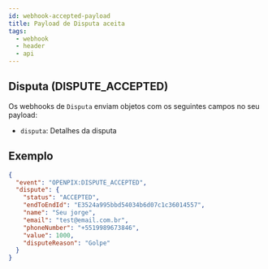 ```yaml
---
id: webhook-accepted-payload
title: Payload de Disputa aceita
tags:
  - webhook
  - header
  - api
---
```


## Disputa (DISPUTE_ACCEPTED)

Os webhooks de `Disputa` enviam objetos com os seguintes campos no seu payload:

- `disputa`: Detalhes da disputa

## Exemplo 

```json
{
  "event": "OPENPIX:DISPUTE_ACCEPTED",
  "dispute": {
    "status": "ACCEPTED",
    "endToEndId": "E3524a995bbd54034b6d07c1c36014557",
    "name": "Seu jorge",
    "email": "test@email.com.br",
    "phoneNumber": "+5519989673846",
    "value": 1000,
    "disputeReason": "Golpe"
  }
}
```
